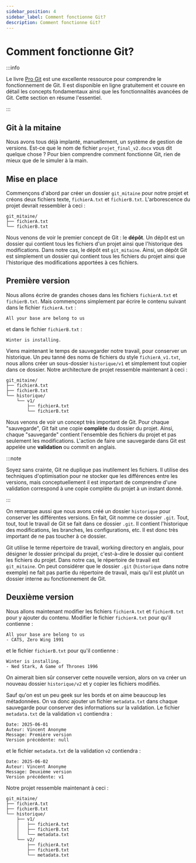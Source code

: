 ```yaml
---
sidebar_position: 4
sidebar_label: Comment fonctionne Git?
description: Comment fonctionne Git?
---
```


# Comment fonctionne Git?

:::info

Le livre [Pro Git](https://git-scm.com/book/fr/v2) est une excellente ressource
pour comprendre le fonctionnement de Git. Il est disponible en ligne
gratuitement et couvre en détail les concepts fondamentaux ainsi que les
fonctionnalités avancées de Git. Cette section en résume l'essentiel.

:::

## Git à la mitaine

Nous avons tous déjà implanté, manuellement, un système de gestion de versions.
Est-ce que le nom de fichier `projet_final_v2.docx` vous dit quelque chose ?
Pour bien comprendre comment fonctionne Git, rien de mieux que de le simuler à
la main. 

## Mise en place

Commençons d'abord par créer un dossier `git_mitaine` pour notre projet et créons deux fichiers
texte, `fichierA.txt` et `fichierB.txt`. L'arborescence du projet devrait ressembler à ceci :

```
git_mitaine/
├── fichierA.txt
└── fichierB.txt
```

Nous venons de voir le premier concept de Git : le **dépôt**. Un dépôt est un
dossier qui contient tous les fichiers d'un projet ainsi que l'historique des
modifications. Dans notre cas, le dépôt est `git_mitaine`. Ainsi, un dépôt Git est
simplement un dossier qui contient tous les fichiers du projet ainsi que
l'historique des modifications apportées à ces fichiers.

## Première version

Nous allons écrire de grandes choses dans les fichiers `fichierA.txt` et `fichierB.txt`. Mais commençons simplement par écrire
le contenu suivant dans le fichier `fichierA.txt` :

```
All your base are belong to us
```

et dans le fichier `fichierB.txt` :

```
Winter is installing.
```

Viens maintenant le temps de sauvegarder notre travail, pour conserver un
historique. Un peu tanné des noms de fichiers du style `fichierA_v1.txt`, nous
allons créer un sous-dossier `historique/v1` et simplement tout copier dans ce
dossier. Notre architecture de projet ressemble maintenant à ceci :

```
git_mitaine/
├── fichierA.txt
├── fichierB.txt
└── historique/
    └── v1/
        ├── fichierA.txt
        └── fichierB.txt
```

Nous venons de voir un concept très important de Git. Pour chaque "sauvegarde",
Git fait une copie **complète** du dossier du projet. Ainsi, chaque
"sauvegarde" contient l'ensemble des fichiers du projet et pas seulement les
modifications. L'action de faire une sauvegarde dans Git est appelée une
**validation** ou commit en anglais.

:::note

Soyez sans crainte, Git ne duplique pas inutilement les fichiers. Il
utilise des techniques d'optimisation pour ne stocker que les différences entre
les versions, mais conceptuellement il est important de comprendre d'une validation
correspond à une copie complète du projet à un instant donné.

:::

On remarque aussi que nous avons créé un dossier `historique` pour conserver
les différentes versions. En fait, Git nomme ce dossier `.git`. Tout, tout,
tout le travail de Git se fait dans ce dossier `.git`. Il contient l'historique des
modifications, les branches, les configurations, etc. Il est donc très
important de ne pas toucher à ce dossier.

Git utilise le terme répertoire de travail, working directory en anglais, pour
désigner le dossier principal du projet, c'est-à-dire le dossier qui contient
les fichiers du projet. Dans notre cas, le répertoire de travail est
`git_mitaine`. On peut considérer que le dossier `.git` (`historique` dans notre exemple) ne fait pas partie
du répertoire de travail, mais qu'il est plutôt un dossier interne au fonctionnement de Git.

## Deuxième version

Nous allons maintenant modifier les fichiers `fichierA.txt` et `fichierB.txt` pour
y ajouter du contenu. Modifier le fichier `fichierA.txt` pour qu'il contienne :

```
All your base are belong to us
- CATS, Zero Wing 1991
```

et le fichier `fichierB.txt` pour qu'il contienne :

```
Winter is installing.
- Ned Stark, A Game of Thrones 1996
```

On aimerait bien sûr conserver cette nouvelle version, alors on va créer un nouveau
dossier `historique/v2` et y copier les fichiers modifiés. 


Sauf qu'on est un peu geek sur les bords et on aime beaucoup les métadonnées.
On va donc ajouter un fichier `metadata.txt` dans chaque sauvegarde pour
conserver des informations sur la validation. Le fichier `metadata.txt` de la
validation `v1` contiendra :

```
Date: 2025-06-01
Auteur: Vincent Anonyme
Message: Première version
Version précédente: null
```

et le fichier `metadata.txt` de la validation `v2` contiendra :

```
Date: 2025-06-02
Auteur: Vincent Anonyme
Message: Deuxième version
Version précédente: v1
```



Notre projet ressemble maintenant à ceci :

```
git_mitaine/
├── fichierA.txt
├── fichierB.txt
└── historique/
    ├── v1/
    │   ├── fichierA.txt
    │   ├── fichierB.txt
    │   └── metadata.txt
    └── v2/
        ├── fichierA.txt
        ├── fichierB.txt
        └── metadata.txt
```

